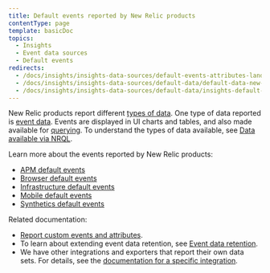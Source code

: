 ```yaml
---
title: Default events reported by New Relic products
contentType: page
template: basicDoc
topics:
  - Insights
  - Event data sources
  - Default events
redirects:
  - /docs/insights/insights-data-sources/default-events-attributes-landing-page-1
  - /docs/insights/insights-data-sources/default-data/default-data-new-relic-products
  - /docs/insights/insights-data-sources/default-data/insights-default-data-other-new-relic-products
---
```


New Relic products report different [types of data](/docs/using-new-relic/data/understand-data/new-relic-data-types). One type of data reported is [event data](/docs/using-new-relic/data/understand-data/new-relic-data-types#event-data). Events are displayed in UI charts and tables, and also made available for [querying](/docs/using-new-relic/data/understand-data/query-new-relic-data). To understand the types of data available, see [Data available via NRQL](/docs/query-data/nrql-new-relic-query-language/getting-started/introduction-nrql#what-you-can-query).

Learn more about the events reported by New Relic products:

* [APM default events](/docs/insights/insights-data-sources/default-data/apm-default-events-insights)
* [Browser default events](/docs/insights/insights-data-sources/default-data/browser-default-events-insights)
* [Infrastructure default events](/docs/infrastructure/manage-your-data/data-instrumentation/default-infrastructure-events)
* [Mobile default events](/docs/insights/insights-data-sources/default-data/mobile-default-events-insights)
* [Synthetics default events](/docs/insights/insights-data-sources/default-data/synthetics-default-events-insights)

Related documentation:

* [Report custom events and attributes](/docs/insights/insights-data-sources/custom-data/send-custom-data-insights).
* To learn about extending event data retention, see [Event data retention](/docs/insights/use-insights-ui/manage-account-data/extend-event-data-retention).
* We have other integrations and exporters that report their own data sets. For details, see the [documentation for a specific integration](https://newrelic.com/integrations).
